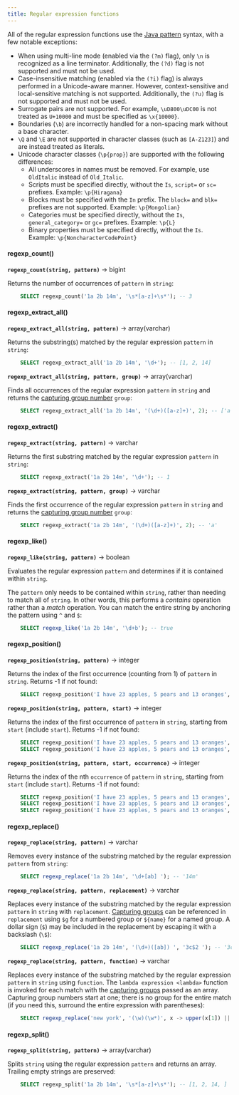 ```yaml
---
title: Regular expression functions
---
```


All of the regular expression functions use the [Java pattern]() syntax,
with a few notable exceptions:

-   When using multi-line mode (enabled via the `(?m)` flag), only `\n`
    is recognized as a line terminator. Additionally, the `(?d)` flag is
    not supported and must not be used.
-   Case-insensitive matching (enabled via the `(?i)` flag) is always
    performed in a Unicode-aware manner. However, context-sensitive and
    local-sensitive matching is not supported. Additionally, the `(?u)`
    flag is not supported and must not be used.
-   Surrogate pairs are not supported. For example, `\uD800\uDC00` is
    not treated as `U+10000` and must be specified as `\x{10000}`.
-   Boundaries (`\b`) are incorrectly handled for a non-spacing mark
    without a base character.
-   `\Q` and `\E` are not supported in character classes (such as
    `[A-Z123]`) and are instead treated as literals.
-   Unicode character classes (`\p{prop}`) are supported with the
    following differences:
    -   All underscores in names must be removed. For example, use
        `OldItalic` instead of `Old_Italic`.
    -   Scripts must be specified directly, without the `Is`, `script=`
        or `sc=` prefixes. Example: `\p{Hiragana}`
    -   Blocks must be specified with the `In` prefix. The `block=` and
        `blk=` prefixes are not supported. Example: `\p{Mongolian}`
    -   Categories must be specified directly, without the `Is`,
        `general_category=` or `gc=` prefixes. Example: `\p{L}`
    -   Binary properties must be specified directly, without the `Is`.
        Example: `\p{NoncharacterCodePoint}`

#### regexp_count()
**``regexp_count(string, pattern)``** → bigint

Returns the number of occurrences of `pattern` in `string`:
```sql
    SELECT regexp_count('1a 2b 14m', '\s*[a-z]+\s*'); -- 3
```
#### regexp_extract_all()
**``regexp_extract_all(string, pattern)``** → array(varchar)

Returns the substring(s) matched by the regular expression `pattern` in
`string`:
```sql
    SELECT regexp_extract_all('1a 2b 14m', '\d+'); -- [1, 2, 14]
```

**``regexp_extract_all(string, pattern, group)``** → array(varchar)

Finds all occurrences of the regular expression `pattern` in `string`
and returns the [capturing group number]() `group`:
```sql
    SELECT regexp_extract_all('1a 2b 14m', '(\d+)([a-z]+)', 2); -- ['a', 'b', 'm']
```

#### regexp_extract()
**``regexp_extract(string, pattern)``** → varchar

Returns the first substring matched by the regular expression `pattern`
in `string`:
```sql
    SELECT regexp_extract('1a 2b 14m', '\d+'); -- 1
```

**``regexp_extract(string, pattern, group)``** → varchar

Finds the first occurrence of the regular expression `pattern` in
`string` and returns the [capturing group number]() `group`:
```sql
    SELECT regexp_extract('1a 2b 14m', '(\d+)([a-z]+)', 2); -- 'a'
```

#### regexp_like()
**``regexp_like(string, pattern)``** → boolean

Evaluates the regular expression `pattern` and determines if it is
contained within `string`.

The `pattern` only needs to be contained within `string`, rather than
needing to match all of `string`. In other words, this performs a
*contains* operation rather than a *match* operation. You can match the
entire string by anchoring the pattern using `^` and `$`:
```sql
    SELECT regexp_like('1a 2b 14m', '\d+b'); -- true
```  

#### regexp_position()
**``regexp_position(string, pattern)``** → integer

Returns the index of the first occurrence (counting from 1) of `pattern`
in `string`. Returns -1 if not found:
```sql
    SELECT regexp_position('I have 23 apples, 5 pears and 13 oranges', '\b\d+\b'); -- 8
```

**``regexp_position(string, pattern, start)``** → integer

Returns the index of the first occurrence of `pattern` in `string`,
starting from `start` (include `start`). Returns -1 if not found:
```sql
    SELECT regexp_position('I have 23 apples, 5 pears and 13 oranges', '\b\d+\b', 5); -- 8
    SELECT regexp_position('I have 23 apples, 5 pears and 13 oranges', '\b\d+\b', 12); -- 19
```


**``regexp_position(string, pattern, start, occurrence)``** → integer

Returns the index of the nth `occurrence` of `pattern` in `string`,
starting from `start` (include `start`). Returns -1 if not found:
```sql
    SELECT regexp_position('I have 23 apples, 5 pears and 13 oranges', '\b\d+\b', 12, 1); -- 19
    SELECT regexp_position('I have 23 apples, 5 pears and 13 oranges', '\b\d+\b', 12, 2); -- 31
    SELECT regexp_position('I have 23 apples, 5 pears and 13 oranges', '\b\d+\b', 12, 3);
```

#### regexp_replace()
**``regexp_replace(string, pattern)``** → varchar

Removes every instance of the substring matched by the regular
expression `pattern` from `string`:

```sql
    SELECT regexp_replace('1a 2b 14m', '\d+[ab] '); -- '14m'
```


**``regexp_replace(string, pattern, replacement)``** → varchar

Replaces every instance of the substring matched by the regular
expression `pattern` in `string` with `replacement`. [Capturing
groups]() can be referenced in `replacement` using `$g` for a numbered
group or `${name}` for a named group. A dollar sign (`$`) may be
included in the replacement by escaping it with a backslash (`\$`):
```sql
    SELECT regexp_replace('1a 2b 14m', '(\d+)([ab]) ', '3c$2 '); -- '3ca 3cb 14m'
```


**``regexp_replace(string, pattern, function)``** → varchar

Replaces every instance of the substring matched by the regular
expression `pattern` in `string` using `function`. The
`lambda expression <lambda>` function is
invoked for each match with the [capturing groups]() passed as an array.
Capturing group numbers start at one; there is no group for the entire
match (if you need this, surround the entire expression with
parentheses):

```sql
    SELECT regexp_replace('new york', '(\w)(\w*)', x -> upper(x[1]) || lower(x[2])); --'New York'
```

#### regexp_split()
**``regexp_split(string, pattern)``** → array(varchar)

Splits `string` using the regular expression `pattern` and returns an
array. Trailing empty strings are preserved:
```sql
    SELECT regexp_split('1a 2b 14m', '\s*[a-z]+\s*'); -- [1, 2, 14, ]
```
